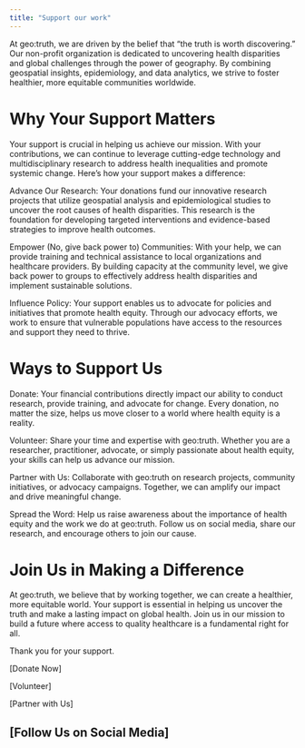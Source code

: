 ```yaml
---
title: "Support our work"
---
```



At geo:truth, we are driven by the belief that "the truth is worth discovering." Our non-profit organization is dedicated to uncovering health disparities and global challenges through the power of geography. By combining geospatial insights, epidemiology, and data analytics, we strive to foster healthier, more equitable communities worldwide.

# Why Your Support Matters

Your support is crucial in helping us achieve our mission. With your contributions, we can continue to leverage cutting-edge technology and multidisciplinary research to address health inequalities and promote systemic change. Here’s how your support makes a difference:

Advance Our Research: Your donations fund our innovative research projects that utilize geospatial analysis and epidemiological studies to uncover the root causes of health disparities. This research is the foundation for developing targeted interventions and evidence-based strategies to improve health outcomes.

Empower (No, give back power to) Communities: With your help, we can provide training and technical assistance to local organizations and healthcare providers. By building capacity at the community level, we give back power to groups to effectively address health disparities and implement sustainable solutions.

Influence Policy: Your support enables us to advocate for policies and initiatives that promote health equity. Through our advocacy efforts, we work to ensure that vulnerable populations have access to the resources and support they need to thrive.

# Ways to Support Us

Donate: Your financial contributions directly impact our ability to conduct research, provide training, and advocate for change. Every donation, no matter the size, helps us move closer to a world where health equity is a reality.

Volunteer: Share your time and expertise with geo:truth. Whether you are a researcher, practitioner, advocate, or simply passionate about health equity, your skills can help us advance our mission.

Partner with Us: Collaborate with geo:truth
on research projects, community initiatives, or advocacy campaigns. Together, we can amplify our impact and drive meaningful change.

Spread the Word: Help us raise awareness about the importance of health equity and the work we do at geo:truth. Follow us on social media, share our research, and encourage others to join our cause.

# Join Us in Making a Difference

At geo:truth, we believe that by working together, we can create a healthier, more equitable world. Your support is essential in helping us uncover the truth and make a lasting impact on global health. Join us in our mission to build a future where access to quality healthcare is a fundamental right for all.

Thank you for your support.

[Donate Now]

[Volunteer]

[Partner with Us]

[Follow Us on Social Media]
---
